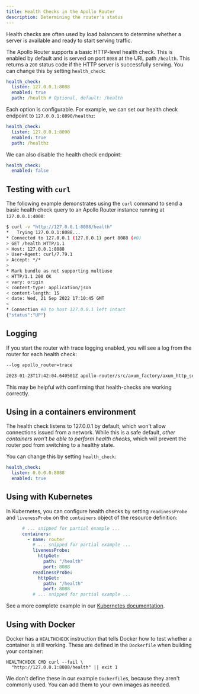 ```yaml
---
title: Health Checks in the Apollo Router
description: Determining the router's status
---
```


Health checks are often used by load balancers to determine whether a server is available and ready to start serving traffic.

The Apollo Router supports a basic HTTP-level health check. This is enabled by default and is served on port `8088` at the URL path `/health`. This returns a `200` status code if the HTTP server is successfully serving.
You can change this by setting `health_check`:
```yaml title="router.yaml"
health_check:
  listen: 127.0.0.1:8088
  enabled: true
  path: /health # Optional, default: /health
```

Each option is configurable. For example, we can set our health check endpoint to `127.0.0.1:8090/healthz`:

```yaml title="router.yaml"
health_check:
  listen: 127.0.0.1:8090
  enabled: true
  path: /healthz
```

We can also disable the health check endpoint:

```yaml title="router.yaml"
health_check:
  enabled: false
```

## Testing with `curl`

The following example demonstrates using the `curl` command to send a basic health check query to an Apollo Router instance running at `127.0.0.1:4000`:

```sh
$ curl -v "http://127.0.0.1:8088/health"
*   Trying 127.0.0.1:8088...
* Connected to 127.0.0.1 (127.0.0.1) port 8088 (#0)
> GET /health HTTP/1.1
> Host: 127.0.0.1:8088
> User-Agent: curl/7.79.1
> Accept: */*
> 
* Mark bundle as not supporting multiuse
< HTTP/1.1 200 OK
< vary: origin
< content-type: application/json
< content-length: 15
< date: Wed, 21 Sep 2022 17:10:45 GMT
< 
* Connection #0 to host 127.0.0.1 left intact
{"status":"UP"}
```

## Logging

If you start the router with trace logging enabled, you will see a log from the router for each health check:

```sh
--log apollo_router=trace

2023-01-23T17:42:04.640501Z apollo-router/src/axum_factory/axum_http_server_factory.rs:100 TRACE apollo_router::axum_factory::axum_http_server_factory: health check health=Health { status: Up } request=Request { method: GET, uri: /health, version: HTTP/1.1, headers: {"host": "127.0.0.1:8088", "user-agent": "curl/7.85.0", "accept": "*/*"}, body: Body(Empty) }

```

This may be helpful with confirming that health-checks are working correctly.

## Using in a containers environment

The health check listens to 127.0.0.1 by default, which won't allow connections issued from a network.
While this is a safe default, *other containers won't be able to perform health checks*, which will prevent the router pod from switching to a healthy state.

You can change this by setting `health_check`:
```yaml title="router.yaml"
health_check:
  listen: 0.0.0.0:8088
  enabled: true
```

## Using with Kubernetes
In Kubernetes, you can configure health checks by setting `readinessProbe` and `livenessProbe` on the `containers` object of the resource definition:
```yaml
      # ... snipped for partial example ...
      containers:
        - name: router
          # ... snipped for partial example ...
          livenessProbe:
            httpGet:
              path: "/health"
              port: 8088
          readinessProbe:
            httpGet:
              path: "/health"
              port: 8088
          # ... snipped for partial example ...
```
See a more complete example in our [Kubernetes documentation](../containerization/kubernetes/).
## Using with Docker
Docker has a `HEALTHCHECK` instruction that tells Docker how to test whether a container is still working. These are defined in the `Dockerfile` when building your container:
```
HEALTHCHECK CMD curl --fail \
  "http://127.0.0.1:8088/health" || exit 1
```
We don't define these in our example `Dockerfile`s, because they aren't commonly used. You can add them to your own images as needed.
